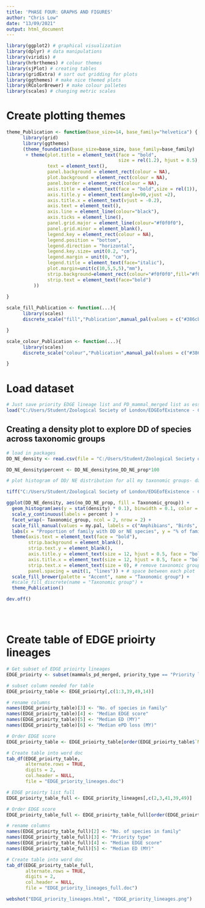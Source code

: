 ```yaml
---
title: 'PHASE FOUR: GRAPHS AND FIGURES'
author: "Chris Low"
date: "13/09/2021"
output: html_document
---
```


```r

library(ggplot2) # graphical visualization
library(dplyr) # data manipulations
library(viridis) # 
library(hrbrthemes) # colour themes
library(sjPlot) # creating tables
library(gridExtra) # sort out gridding for plots
library(ggthemes) # make nice themed plots
library(RColorBrewer) # make colour palletes
library(scales) # changing metric scales

```
# Create plotting themes
```r

theme_Publication <- function(base_size=14, base_family="helvetica") {
      library(grid)
      library(ggthemes)
      (theme_foundation(base_size=base_size, base_family=base_family)
       + theme(plot.title = element_text(face = "bold",
                                         size = rel(1.2), hjust = 0.5),
               text = element_text(),
               panel.background = element_rect(colour = NA),
               plot.background = element_rect(colour = NA),
               panel.border = element_rect(colour = NA),
               axis.title = element_text(face = "bold",size = rel(1)),
               axis.title.y = element_text(angle=90,vjust =2),
               axis.title.x = element_text(vjust = -0.2),
               axis.text = element_text(), 
               axis.line = element_line(colour="black"),
               axis.ticks = element_line(),
               panel.grid.major = element_line(colour="#f0f0f0"),
               panel.grid.minor = element_blank(),
               legend.key = element_rect(colour = NA),
               legend.position = "bottom",
               legend.direction = "horizontal",
               legend.key.size= unit(0.2, "cm"),
               legend.margin = unit(0, "cm"),
               legend.title = element_text(face="italic"),
               plot.margin=unit(c(10,5,5,5),"mm"),
               strip.background=element_rect(colour="#f0f0f0",fill="#f0f0f0"),
               strip.text = element_text(face="bold")
          ))
      
}

scale_fill_Publication <- function(...){
      library(scales)
      discrete_scale("fill","Publication",manual_pal(values = c("#386cb0","#fdb462","#7fc97f","#ef3b2c","#662506","#a6cee3","#fb9a99","#984ea3","#ffff33")), ...)

}

scale_colour_Publication <- function(...){
      library(scales)
      discrete_scale("colour","Publication",manual_pal(values = c("#386cb0","#fdb462","#7fc97f","#ef3b2c","#662506","#a6cee3","#fb9a99","#984ea3","#ffff33")), ...)

}


```


# Load dataset
```r

# Just save priority EDGE lineage list and PD_mammal_merged list as essential for analysis: mammals_pd_merged, EDGE_priority_lineages, ePD_priority_lineages (final datasets so far!!)
load("C:/Users/Student/Zoological Society of London/EDGEofExistence - Chris Low - EDGE lineages/Project II/Data and analysis/EDGE_families_and_scores/EDGE_LINEAGES_FOR_ANALYSIS.RData")

```

## Creating a density plot to explore DD of species across taxonomic groups
```r

# load in packages
DD_NE_density <- read.csv(file = "C:/Users/Student/Zoological Society of London/EDGEofExistence - Chris Low - EDGE lineages/Project II/Data and analysis/EDGE_families_and_scores/taxonomic_summary.csv")

DD_NE_density$percent <- DD_NE_density$no_DD_NE_prop*100

# plot histogram of DD/ NE distribution for all my taxonomic groups- data must be long format

tiff("C:/Users/Student/Zoological Society of London/EDGEofExistence - Chris Low - EDGE lineages/Project II/Results/Conservation status/DD_ALL_taxonomic_groups.tiff", units = "in", width = 7, height = 5, res = 300)

ggplot(DD_NE_density, aes(no_DD_NE_prop, fill = Taxonomic_group)) + 
  geom_histogram(aes(y = stat(density) * 0.1), binwidth = 0.1, color = "black", alpha=0.9) + 
  scale_y_continuous(labels = percent ) +
  facet_wrap(~ Taxonomic_group, ncol = 2, nrow = 2) +
  scale_fill_manual(values = my.pal, labels = c("Amphibians", "Birds", "Mammals", "Reptiles")) +
  labs(x = "Proportion of family with DD or NE species", y = "% of family") +
  theme(axis.text = element_text(face = "bold"),
        strip.background = element_blank(),
        strip.text.y = element_blank(),
        axis.title.y = element_text(size = 12, hjust = 0.5, face = "bold"),
        axis.title.x = element_text(size = 12, hjust = 0.5, face = "bold"),
        strip.text.x = element_text(size = 0), # remove taxonomic group listings- use images instead
        panel.spacing = unit(1, "lines")) + # space between each plot
  scale_fill_brewer(palette = "Accent", name = "Taxonomic group") +
  #scale_fill_discrete(name = "Taxonomic group") +
  theme_Publication()

dev.off()





```

# Create table of EDGE prioirty lineages

```r

# Get subset of EDGE prioirty lineages
EDGE_prioirty <- subset(mammals_pd_merged, priority_type == "Priority lineage")

# subset column needed for table
EDGE_prioirty_table <- EDGE_prioirty[,c(1:3,39,49,14)]

# rename columns
names(EDGE_prioirty_table)[3] <- "No. of species in family"
names(EDGE_prioirty_table)[4] <- "Median EDGE score"
names(EDGE_prioirty_table)[5] <- "Median ED (MY)"
names(EDGE_prioirty_table)[6] <- "Median ePD loss (MY)"

# Order EDGE score
EDGE_prioirty_table <- EDGE_prioirty_table[order(EDGE_prioirty_table$`Median EDGE score`, decreasing = TRUE),]

# Create table into word doc 
tab_df(EDGE_prioirty_table,
       alternate.rows = TRUE,
       digits = 2,
       col.header = NULL,
       file = "EDGE_priority_lineages.doc")

# EDGE prioirty list full
EDGE_prioirty_table_full <- EDGE_priority_lineages[,c(2,3,41,39,49)]

# Order EDGE score
EDGE_prioirty_table_full <- EDGE_prioirty_table_full[order(EDGE_prioirty_table_full$median_EDGE, decreasing = TRUE),]

# rename columns
names(EDGE_prioirty_table_full)[2] <- "No. of species in family"
names(EDGE_prioirty_table_full)[3] <- "Priority type"
names(EDGE_prioirty_table_full)[4] <- "Median EDGE score"
names(EDGE_prioirty_table_full)[5] <- "Median ED (MY)"

# Create table into word doc 
tab_df(EDGE_prioirty_table_full,
       alternate.rows = TRUE,
       digits = 2,
       col.header = NULL,
       file = "EDGE_priority_lineages_full.doc")

webshot("EDGE_priority_lineages.html", "EDGE_priority_lineages.png")

```

